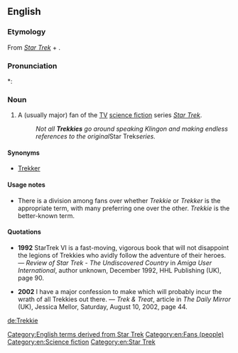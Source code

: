 ==English==

===Etymology===
From ''[[w:Star Trek|Star Trek]]'' + {{term|-ie}}.

===Pronunciation===
*: {{rhymes|ɛki|lang=en}}

===Noun===
{{en-noun}}

# A (usually major) fan of the [[TV]] [[science fiction]] series ''[[w:Star_Trek|Star Trek]]''.
#: ''Not all '''Trekkies''' go around speaking Klingon and making endless references to the original ''Star Trek'' series.''

====Synonyms====
* [[Trekker]]

====Usage notes====
* There is a division among fans over whether ''Trekkie'' or ''Trekker'' is the appropriate term, with many preferring one over the other. ''Trekkie'' is the better-known term.

====Quotations====
* '''1992''' StarTrek VI is a fast-moving, vigorous book that will not disappoint the legions of Trekkies who avidly follow the adventure of their heroes. &mdash; ''Review of Star Trek - The Undiscovered Country'' in ''Amiga User International'', author unknown, December 1992, HHL Publishing (UK), page 90.

* '''2002''' I have a major confession to make which will probably incur the wrath of all Trekkies out there. &mdash; ''Trek & Treat'', article in ''The Daily Mirror'' (UK), Jessica Mellor, Saturday, August 10, 2002, page 44.

[[Category:English terms derived from Star Trek]]
[[Category:en:Fans (people)]]
[[Category:en:Science fiction]]
[[Category:en:Star Trek]]

[[de:Trekkie]]